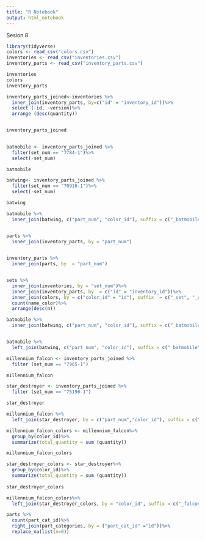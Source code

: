 ```yaml
---
title: "R Notebook"
output: html_notebook
---
```


Sesion 8

```r
library(tidyverse)
colors <- read_csv("colors.csv")
inventories <- read_csv("inventories.csv")
inventory_parts <- read_csv("inventory_parts.csv")

inventories
colors
inventory_parts


```

```r

inventory_parts_joined<-inventories %>%
  inner_join(inventory_parts, by=c("id" = "inventory_id"))%>%
  select (-id, -version)%>%
  arrange (desc(quantity))


inventory_parts_joined
 

batmobile <- inventory_parts_joined %>%
  filter(set_num == "7784-1")%>%
  select(-set_num)

batmobile

batwing<- inventory_parts_joined %>%
  filter(set_num == "70916-1")%>%
  select(-set_num)

batwing

batmobile %>%
  inner_join(batwing, c("part_num", "color_id"), suffix = c("_batmobile", "_batwing"))



```

```r

parts %>%
  inner_join(inventory_parts, by = "part_num")
  

inventory_parts %>%
  inner_join(parts, by  = "part_num")



```

```r

sets %>%
  inner_join(inventories, by = "set_num")%>%
  inner_join(inventory_parts, by  = c("id" = "inventory_id"))%>%
  inner_join(colors, by = c("color_id" = "id"), suffix  = c("_set", "_color"))%>%
  count(name_color)%>%
  arrange(desc(n))

```

```r

batmobile %>%
  inner_join(batwing, c("part_num", "color_id"), suffix = c("_batmobile", "_batwing"))


batmobile %>%
  left_join(batwing, c("part_num", "color_id"), suffix = c("_batmobile", "_batwing"))


```


```r

millennium_falcon <- inventory_parts_joined %>%
  filter (set_num == "7965-1")

millennium_falcon

star_destroyer <- inventory_parts_joined %>%
  filter (set_num == "75190-1")

star_destroyer

millennium_falcon %>%
  left_join(star_destroyer, by = c("part_num","color_id"), suffix = c("_falcon", "_star_destroyer") )

millennium_falcon_colors <- millennium_falcon%>%
  group_by(color_id)%>%
  summarize(total_quantity = sum (quantity))

millennium_falcon_colors

star_destroyer_colors <- star_destroyer%>%
  group_by(color_id)%>%
  summarize(total_quantity = sum (quantity))
  
star_destroyer_colors

millennium_falcon_colors%>%
  left_join(star_destroyer_colors, by = "color_id", suffix = c("_falcon", "_star_destroyer") )
```

```r

parts %>%
  count(part_cat_id)%>%
  right_join(part_categories, by = ("part_cat_id" ="id"))%>%
  replace_na(list(n=0))

```

